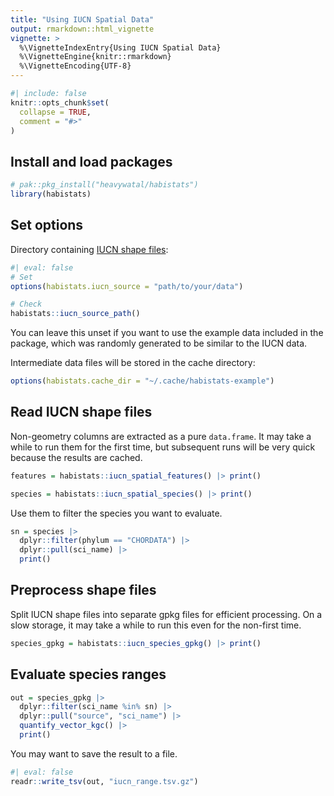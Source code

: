```yaml
---
title: "Using IUCN Spatial Data"
output: rmarkdown::html_vignette
vignette: >
  %\VignetteIndexEntry{Using IUCN Spatial Data}
  %\VignetteEngine{knitr::rmarkdown}
  %\VignetteEncoding{UTF-8}
---
```


```r
#| include: false
knitr::opts_chunk$set(
  collapse = TRUE,
  comment = "#>"
)
```

## Install and load packages

```r
# pak::pkg_install("heavywatal/habistats")
library(habistats)
```

## Set options

Directory containing [IUCN shape files](https://www.iucnredlist.org/resources/spatial-data-download):

```r
#| eval: false
# Set
options(habistats.iucn_source = "path/to/your/data")

# Check
habistats::iucn_source_path()
```

You can leave this unset if you want to use the example data included in the package,
which was randomly generated to be similar to the IUCN data.

Intermediate data files will be stored in the cache directory:

```r
options(habistats.cache_dir = "~/.cache/habistats-example")
```


## Read IUCN shape files

Non-geometry columns are extracted as a pure `data.frame`.
It may take a while to run them for the first time,
but subsequent runs will be very quick because the results are cached.

```r
features = habistats::iucn_spatial_features() |> print()

species = habistats::iucn_spatial_species() |> print()
```

Use them to filter the species you want to evaluate.

```r
sn = species |>
  dplyr::filter(phylum == "CHORDATA") |>
  dplyr::pull(sci_name) |>
  print()
```


## Preprocess shape files

Split IUCN shape files into separate gpkg files for efficient processing.
On a slow storage, it may take a while to run this even for the non-first time.

```r
species_gpkg = habistats::iucn_species_gpkg() |> print()
```

## Evaluate species ranges

```r
out = species_gpkg |>
  dplyr::filter(sci_name %in% sn) |>
  dplyr::pull("source", "sci_name") |>
  quantify_vector_kgc() |>
  print()
```

You may want to save the result to a file.

```r
#| eval: false
readr::write_tsv(out, "iucn_range.tsv.gz")
```
